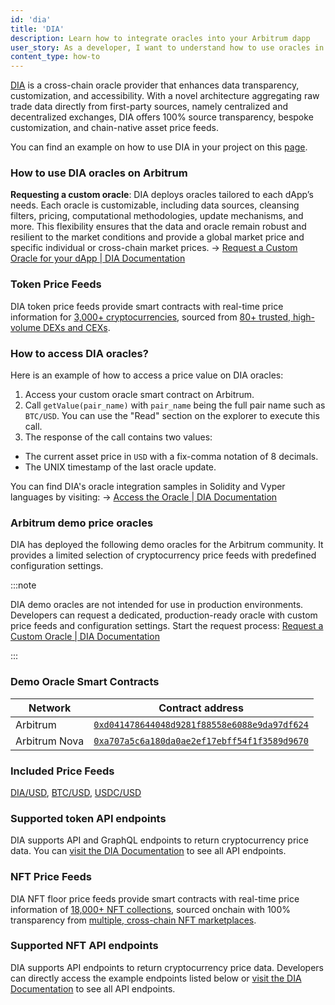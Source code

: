 ```yaml
---
id: 'dia'
title: 'DIA'
description: Learn how to integrate oracles into your Arbitrum dapp
user_story: As a developer, I want to understand how to use oracles in Arbitrum to get offchain data onchain.
content_type: how-to
---
```


[DIA](https://www.diadata.org/) is a cross-chain oracle provider that enhances data transparency, customization, and accessibility. With a novel architecture
aggregating raw trade data directly from first-party sources, namely centralized and decentralized exchanges, DIA offers 100% source transparency, bespoke
customization, and chain-native asset price feeds.

You can find an example on how to use DIA in your project on this [page](https://docs.diadata.org/introduction/intro-to-dia-oracles/request-an-oracle).

### How to use DIA oracles on Arbitrum

**Requesting a custom oracle**: DIA deploys oracles tailored to each dApp’s needs. Each oracle is customizable, including data sources, cleansing filters,
pricing, computational methodologies, update mechanisms, and more. This flexibility ensures that the data and oracle remain robust and resilient to the market
conditions and provide a global market price and specific individual or cross-chain market prices. →
[Request a Custom Oracle for your dApp | DIA Documentation](https://docs.diadata.org/introduction/intro-to-dia-oracles/request-an-oracle)

### Token Price Feeds

DIA token price feeds provide smart contracts with real-time price information for [3,000+ cryptocurrencies](https://diadata.org/app/price), sourced from
[80+ trusted, high-volume DEXs and CEXs](https://diadata.org/app/source/defi).

### How to access DIA oracles?

Here is an example of how to access a price value on DIA oracles:

1. Access your custom oracle smart contract on Arbitrum.
2. Call `getValue(pair_name)` with `pair_name` being the full pair name such as `BTC/USD`. You can use the "Read" section on the explorer to execute this call.
3. The response of the call contains two values:

- The current asset price in `USD` with a fix-comma notation of 8 decimals.
- The UNIX timestamp of the last oracle update.

You can find DIA's oracle integration samples in Solidity and Vyper languages by visiting: →
[Access the Oracle | DIA Documentation](https://docs.diadata.org/products/token-price-feeds/access-the-oracle)

### Arbitrum demo price oracles

DIA has deployed the following demo oracles for the Arbitrum community. It provides a limited selection of cryptocurrency price feeds with predefined
configuration settings.

:::note

DIA demo oracles are not intended for use in production environments. Developers can request a dedicated, production-ready oracle with custom price feeds and
configuration settings. Start the request process:
[Request a Custom Oracle | DIA Documentation](https://docs.diadata.org/introduction/intro-to-dia-oracles/request-an-oracle)

:::

### Demo Oracle Smart Contracts

| Network       | Contract address                                                                                                            |
| ------------- | --------------------------------------------------------------------------------------------------------------------------- |
| Arbitrum      | [`0xd041478644048d9281f88558e6088e9da97df624`](https://arbiscan.io/address/0xd041478644048d9281f88558e6088e9da97df624)      |
| Arbitrum Nova | [`0xa707a5c6a180da0ae2ef17ebff54f1f3589d9670`](https://nova.arbiscan.io/address/0xa707a5c6a180da0ae2ef17ebff54f1f3589d9670) |

### Included Price Feeds

[DIA/USD](https://diadata.org/app/price/asset/Ethereum/0x84cA8bc7997272c7CfB4D0Cd3D55cd942B3c9419/),
[BTC/USD](https://diadata.org/app/price/asset/Bitcoin/0x0000000000000000000000000000000000000000/),
[USDC/USD](https://diadata.org/app/price/asset/Ethereum/0xA0b86991c6218b36c1d19D4a2e9Eb0cE3606eB48/)

### Supported token API endpoints

DIA supports API and GraphQL endpoints to return cryptocurrency price data. You can
[visit the DIA Documentation](https://docs.diadata.org/products/token-price-feeds/access-api-endpoints) to see all API endpoints.

### NFT Price Feeds

DIA NFT floor price feeds provide smart contracts with real-time price information of [18,000+ NFT collections](https://diadata.org/app/floor-price), sourced
onchain with 100% transparency from [multiple, cross-chain NFT marketplaces](https://diadata.org/app/source/nft).

### Supported NFT API endpoints

DIA supports API endpoints to return cryptocurrency price data. Developers can directly access the example endpoints listed below or
[visit the DIA Documentation](https://docs.diadata.org/use-nexus-product/readme/token-price-feeds/access-api-endpoints) to see all API endpoints.
